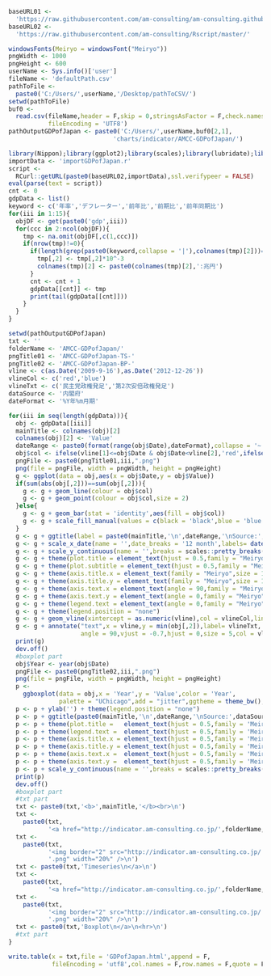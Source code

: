 ```r
baseURL01 <- 
  'https://raw.githubusercontent.com/am-consulting/am-consulting.github.io/master/'
baseURL02 <- 
  'https://raw.githubusercontent.com/am-consulting/Rscript/master/'
```

```r
windowsFonts(Meiryo = windowsFont("Meiryo"))
pngWidth <- 1000
pngHeight <- 600
userName <- Sys.info()['user']
fileName <- 'defaultPath.csv'
pathToFile <-
  paste0('C:/Users/',userName,'/Desktop/pathToCSV/')
setwd(pathToFile)
buf0 <-
  read.csv(fileName,header = F,skip = 0,stringsAsFactor = F,check.names = F,
           fileEncoding = 'UTF8')
pathOutputGDPofJapan <- paste0('C:/Users/',userName,buf0[2,1],
                             'charts/indicator/AMCC-GDPofJapan/')
```

```r
library(Nippon);library(ggplot2);library(scales);library(lubridate);library(ggpubr);library(ggsci);library(ggalt)
importData <- 'importGDPofJapan.r'
script <-
  RCurl::getURL(paste0(baseURL02,importData),ssl.verifypeer = FALSE)
eval(parse(text = script))
cnt <- 0
gdpData <- list()
keyword <- c('年率','デフレーター','前年比','前期比','前年同期比')
for(iii in 1:15){
  objDF <- get(paste0('gdp',iii))
  for(ccc in 2:ncol(objDF)){
    tmp <- na.omit(objDF[,c(1,ccc)])
    if(nrow(tmp)!=0){
      if(length(grep(paste0(keyword,collapse = '|'),colnames(tmp)[2]))==0){
        tmp[,2] <- tmp[,2]*10^-3
        colnames(tmp)[2] <- paste0(colnames(tmp)[2],':兆円')
      }
      cnt <- cnt + 1
      gdpData[[cnt]] <- tmp
      print(tail(gdpData[[cnt]]))
    }
  }
}
```

```r
setwd(pathOutputGDPofJapan)
txt <- ''
folderName <- 'AMCC-GDPofJapan/'
pngTitle01 <- 'AMCC-GDPofJapan-TS-'
pngTitle02 <- 'AMCC-GDPofJapan-BP-'
vline <- c(as.Date('2009-9-16'),as.Date('2012-12-26'))
vlineCol <- c('red','blue')
vlineTxt <- c('民主党政権発足','第2次安倍政権発足')
dataSource <- '内閣府'
dateFormat <- '%Y年%m月期'
```

```r
for(iii in seq(length(gdpData))){
  obj <- gdpData[[iii]]
  mainTitle <- colnames(obj)[2]
  colnames(obj)[2] <- 'Value'
  dateRange <- paste0(format(range(obj$Date),dateFormat),collapse = '~')
  obj$col <- ifelse(vline[1]<=obj$Date & obj$Date<vline[2],'red',ifelse(vline[2]<=obj$Date,'blue','black'))
  pngFile <- paste0(pngTitle01,iii,".png")
  png(file = pngFile, width = pngWidth, height = pngHeight)
  g <- ggplot(data = obj,aes(x = obj$Date,y = obj$Value))
  if(sum(abs(obj[,2]))==sum(obj[,2])){
    g <- g + geom_line(colour = obj$col)
    g <- g + geom_point(colour = obj$col,size = 2)
  }else{
    g <- g + geom_bar(stat = 'identity',aes(fill = obj$col))
    g <- g + scale_fill_manual(values = c(black = 'black',blue = 'blue',red = 'red'))
  }
  g <- g + ggtitle(label = paste0(mainTitle,'\n',dateRange,'\nSource:',dataSource))
  g <- g + scale_x_date(name = '',date_breaks = '12 month',labels= date_format('%Y年%m月期'))
  g <- g + scale_y_continuous(name = '',breaks = scales::pretty_breaks(10),sec.axis = dup_axis())
  g <- g + theme(plot.title = element_text(hjust = 0.5,family = "Meiryo",size = 15))
  g <- g + theme(plot.subtitle = element_text(hjust = 0.5,family = "Meiryo",size = 12))
  g <- g + theme(axis.title.x = element_text(family = "Meiryo",size = 16)) 
  g <- g + theme(axis.title.y = element_text(family = "Meiryo",size = 16)) 
  g <- g + theme(axis.text.x = element_text(angle = 90,family = "Meiryo",size = 12,vjust = 0.5)) 
  g <- g + theme(axis.text.y = element_text(angle = 0,family = "Meiryo",size = 16))
  g <- g + theme(legend.text = element_text(angle = 0,family = "Meiryo",size = 16))
  g <- g + theme(legend.position = "none")
  g <- g + geom_vline(xintercept = as.numeric(vline),col = vlineCol,linetype = 2,size = 1)
  g <- g + annotate("text",x = vline,y = min(obj[,2]),label= vlineTxt,
                    angle = 90,vjust = -0.7,hjust = 0,size = 5,col = vlineCol)
  print(g)
  dev.off()
  #boxplot part
  obj$Year <- year(obj$Date)
  pngFile <- paste0(pngTitle02,iii,".png")
  png(file = pngFile, width = pngWidth, height = pngHeight)
  p <-
    ggboxplot(data = obj,x = 'Year',y = 'Value',color = 'Year',
              palette = "UChicago",add = "jitter",ggtheme = theme_bw(),repel = T)
  p <- p + ylab('') + theme(legend.position = "none")
  p <- p + ggtitle(paste0(mainTitle,'\n',dateRange,'\nSource:',dataSource))
  p <- p + theme(plot.title =   element_text(hjust = 0.5,family = 'Meiryo',face = 'plain',size = 15))
  p <- p + theme(legend.text =  element_text(hjust = 0.5,family = 'Meiryo',face = 'plain',size = 15))
  p <- p + theme(axis.title.x = element_text(hjust = 0.5,family = 'Meiryo',face = 'plain',size = 15))
  p <- p + theme(axis.title.y = element_text(hjust = 0.5,family = 'Meiryo',face = 'plain',size = 15))
  p <- p + theme(axis.text.x =  element_text(hjust = 0.5,family = 'Meiryo',face = 'plain',size = 15,angle = 90))
  p <- p + theme(axis.text.y =  element_text(hjust = 0.5,family = 'Meiryo',face = 'plain',size = 15,angle = 0))
  p <- p + scale_y_continuous(name = '',breaks = scales::pretty_breaks(10),sec.axis = dup_axis())
  print(p)
  dev.off()
  #boxplot part
  #txt part
  txt <- paste0(txt,'<b>',mainTitle,'</b><br>\n')
  txt <- 
    paste0(txt,
           '<a href="http://indicator.am-consulting.co.jp/',folderName,pngTitle01,iii,'.png">\n')
  txt <- 
    paste0(txt,
           '<img border="2" src="http://indicator.am-consulting.co.jp/',folderName,pngTitle01,iii,
           '.png" width="20%" />\n')
  txt <- paste0(txt,'Timeseries\n</a>\n')
  txt <- 
    paste0(txt,
           '<a href="http://indicator.am-consulting.co.jp/',folderName,pngTitle02,iii,'.png">\n')
  txt <- 
    paste0(txt,
           '<img border="2" src="http://indicator.am-consulting.co.jp/',folderName,pngTitle02,iii,
           '.png" width="20%" />\n')
  txt <- paste0(txt,'Boxplot\n</a>\n<hr>\n')
  #txt part
}
```

```r
write.table(x = txt,file = 'GDPofJapan.html',append = F,
            fileEncoding = 'utf8',col.names = F,row.names = F,quote = F)
```
